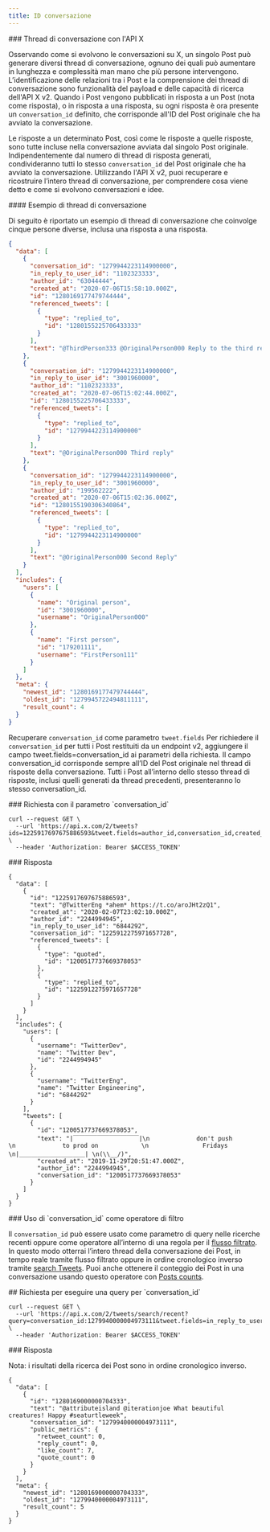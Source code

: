 ```yaml
---
title: ID conversazione
---
```


<div id="conversation-threads-using-the-x-api">
  ### Thread di conversazione con l'API X
</div>

Osservando come si evolvono le conversazioni su X, un singolo Post può generare diversi thread di conversazione, ognuno dei quali può aumentare in lunghezza e complessità man mano che più persone intervengono. L’identificazione delle relazioni tra i Post e la comprensione dei thread di conversazione sono funzionalità del payload e delle capacità di ricerca dell'API X v2. Quando i Post vengono pubblicati in risposta a un Post (nota come risposta), o in risposta a una risposta, su ogni risposta è ora presente un `conversation_id` definito, che corrisponde all'ID del Post originale che ha avviato la conversazione.

Le risposte a un determinato Post, così come le risposte a quelle risposte, sono tutte incluse nella conversazione avviata dal singolo Post originale. Indipendentemente dal numero di thread di risposta generati, condivideranno tutti lo stesso `conversation_id` del Post originale che ha avviato la conversazione. Utilizzando l'API X v2, puoi recuperare e ricostruire l’intero thread di conversazione, per comprendere cosa viene detto e come si evolvono conversazioni e idee.

<div id="example-conversation-thread">
  #### Esempio di thread di conversazione
</div>

Di seguito è riportato un esempio di thread di conversazione che coinvolge cinque persone diverse, inclusa una risposta a una risposta.

```json
{
  "data": [
    {
      "conversation_id": "1279944223114900000",
      "in_reply_to_user_id": "1102323333",
      "author_id": "63044444",
      "created_at": "2020-07-06T15:58:10.000Z",
      "id": "1280169177479744444",
      "referenced_tweets": [
        {
          "type": "replied_to",
          "id": "1280155225706433333"
        }
      ],
      "text": "@ThirdPerson333 @OriginalPerson000 Reply to the third reply!"
    },
    {
      "conversation_id": "1279944223114900000",
      "in_reply_to_user_id": "3001960000",
      "author_id": "1102323333",
      "created_at": "2020-07-06T15:02:44.000Z",
      "id": "1280155225706433333",
      "referenced_tweets": [
        {
          "type": "replied_to",
          "id": "1279944223114900000"
        }
      ],
      "text": "@OriginalPerson000 Third reply"
    },
    {
      "conversation_id": "1279944223114900000",
      "in_reply_to_user_id": "3001960000",
      "author_id": "199562222",
      "created_at": "2020-07-06T15:02:36.000Z",
      "id": "1280155190306340864",
      "referenced_tweets": [
        {
          "type": "replied_to",
          "id": "1279944223114900000"
        }
      ],
      "text": "@OriginalPerson000 Second Reply"
    }
  ],
  "includes": {
    "users": [
      {
        "name": "Original person",
        "id": "3001960000",
        "username": "OriginalPerson000"
      },
      {
        "name": "First person",
        "id": "179201111",
        "username": "FirstPerson111"
      }
    ]
  },
  "meta": {
    "newest_id": "1280169177479744444",
    "oldest_id": "1279945722494811111",
    "result_count": 4
  }
}
```

Recuperare `conversation_id` come parametro `tweet.fields`
Per richiedere il `conversation_id` per tutti i Post restituiti da un endpoint v2, aggiungere il campo tweet.fields=conversation\_id ai parametri della richiesta. Il campo conversation\_id corrisponde sempre all’ID del Post originale nel thread di risposte della conversazione. Tutti i Post all’interno dello stesso thread di risposte, inclusi quelli generati da thread precedenti, presenteranno lo stesso conversation\_id.

<div id="request-with-conversation_id-parameter">
  ### Richiesta con il parametro `conversation_id`
</div>

```
curl --request GET \
  --url 'https://api.x.com/2/tweets?ids=1225917697675886593&tweet.fields=author_id,conversation_id,created_at,in_reply_to_user_id,referenced_tweets&expansions=author_id,in_reply_to_user_id,referenced_tweets.id&user.fields=name,username' \
  --header 'Authorization: Bearer $ACCESS_TOKEN'
```

<div id="response">
  ### Risposta
</div>

```
{
  "data": [
    {
      "id": "1225917697675886593",
      "text": "@TwitterEng *ahem* https://t.co/aroJHt2zQ1",
      "created_at": "2020-02-07T23:02:10.000Z",
      "author_id": "2244994945",
      "in_reply_to_user_id": "6844292",
      "conversation_id": "1225912275971657728",
      "referenced_tweets": [
        {
          "type": "quoted",
          "id": "1200517737669378053"
        },
        {
          "type": "replied_to",
          "id": "1225912275971657728"
        }
      ]
    }
  ],
  "includes": {
    "users": [
      {
        "username": "TwitterDev",
        "name": "Twitter Dev",
        "id": "2244994945"
      },
      {
        "username": "TwitterEng",
        "name": "Twitter Engineering",
        "id": "6844292"
      }
    ],
    "tweets": [
      {
        "id": "1200517737669378053",
        "text": "|￣￣￣￣￣￣￣￣￣￣￣|\n             don't push            \n             to prod on            \n               Fridays                  \n|＿＿＿＿＿＿＿＿＿＿＿| \n(\\__/)",
        "created_at": "2019-11-29T20:51:47.000Z",
        "author_id": "2244994945",
        "conversation_id": "1200517737669378053"
      }
    ]
  }
}
```

<div id="using-conversation_id-as-a-filter-operator">
  ### Uso di `conversation_id` come operatore di filtro
</div>

Il `conversation_id` può essere usato come parametro di query nelle ricerche recenti oppure come operatore all’interno di una regola per il [flusso filtrato](/it/x-api/posts/filtered-stream/introduction). In questo modo otterrai l’intero thread della conversazione dei Post, in tempo reale tramite flusso filtrato oppure in ordine cronologico inverso tramite [search Tweets](/it/x-api/posts/search/introduction). Puoi anche ottenere il conteggio dei Post in una conversazione usando questo operatore con [Posts counts](/it/x-api/posts/counts/introduction).

<div id="request-to-query-by-conversation_id">
  ## Richiesta per eseguire una query per `conversation_id`
</div>

```
curl --request GET \
  --url 'https://api.x.com/2/tweets/search/recent?query=conversation_id:1279940000004973111&tweet.fields=in_reply_to_user_id,author_id,created_at,conversation_id' \
  --header 'Authorization: Bearer $ACCESS_TOKEN'
```

<div id="response">
  ### Risposta
</div>

Nota: i risultati della ricerca dei Post sono in ordine cronologico inverso.

```
{
  "data": [
    {
      "id": "1280169000000704333",
      "text": "@attributeisland @iterationjoe What beautiful creatures! Happy #seaturtleweek",
      "conversation_id": "1279940000004973111",
      "public_metrics": {
        "retweet_count": 0,
        "reply_count": 0,
        "like_count": 7,
        "quote_count": 0
      }
    }
  ],
  "meta": {
    "newest_id": "1280169000000704333",
    "oldest_id": "1279940000004973111",
    "result_count": 5
  }
}
```